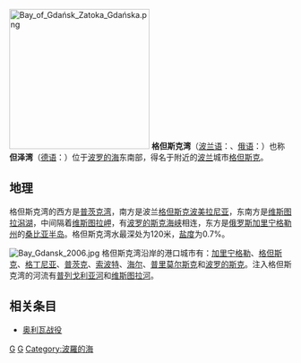 [[File:Bay_of_Gdańsk_Zatoka_Gdańska.png|250px]]
'''格但斯克湾'''（[[波兰语|波兰语]]：{{lang|pl|Zatoka Gdańska}}、[[俄语|俄语]]：{{lang|ru|Гданьская бухта}}）也称'''但泽湾'''（[[德语|德语]]：{{lang|de|Danziger Bucht}}）位于[[波罗的海|波罗的海]]东南部，得名于附近的[[波兰|波兰]]城市[[格但斯克|格但斯克]]。

==地理==
格但斯克湾的西方是[[普茨克湾|普茨克湾]]，南方是波兰[[格但斯克波美拉尼亚|格但斯克波美拉尼亚]]，东南方是[[维斯图拉潟湖|维斯图拉潟湖]]，中间隔着[[维斯图拉岬|维斯图拉岬]]，有[[波罗的斯克海峡|波罗的斯克海峡]]相连，东方是[[俄罗斯|俄罗斯]][[加里宁格勒州|加里宁格勒州]]的[[桑比亚半岛|桑比亚半岛]]。格但斯克湾水最深处为120米，[[盐度|盐度]]为0.7%。

[[File:Bay_Gdansk_2006.jpg|right]]
格但斯克湾沿岸的港口城市有：[[加里宁格勒|加里宁格勒]]、[[格但斯克|格但斯克]]、[[格丁尼亚|格丁尼亚]]、[[普茨克|普茨克]]、[[索波特|索波特]]、[[海尔_(波兰)|海尔]]、[[普里莫尔斯克_(加里宁格勒州)|普里莫尔斯克]]和[[波罗的斯克|波罗的斯克]]。注入格但斯克湾的河流有[[普列戈利亚河|普列戈利亚河]]和[[维斯图拉河|维斯图拉河]]。

{{coord|54|28|59|N|18|57|31|E|region:PL-PM_type:waterbody|display=title}}

==相关条目==
*[[奥利瓦战役|奥利瓦战役]]

{{Poland-stub}}
{{俄罗斯海域小作品}}

{{DEFAULTSORT:Gdansk Bay}}
[[Category:波兰地理|G]]
[[Category:俄羅斯海灣|G]]
[[Category:波羅的海|Category:波羅的海]]